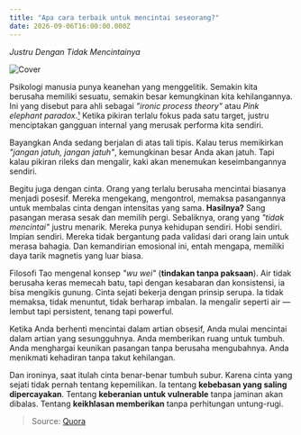 ```yaml
---
title: "Apa cara terbaik untuk mencintai seseorang?"
date: 2026-09-06T16:00:00.000Z
---
```


_Justru Dengan Tidak Mencintainya_

![Cover](https://qph.cf2.quoracdn.net/main-qimg-b2999af2683476f5d813d61f3e115d6e)

Psikologi manusia punya keanehan yang menggelitik. Semakin kita berusaha memiliki sesuatu, semakin besar kemungkinan kita kehilangannya.
Ini yang disebut para ahli sebagai *"ironic process theory"* atau *Pink elephant paradox*.[¹](https://id.quora.com/bookmarks#LtTlI)
Ketika pikiran terlalu fokus pada satu target, justru menciptakan gangguan internal yang merusak performa kita sendiri.

Bayangkan Anda sedang berjalan di atas tali tipis.
Kalau terus memikirkan *"jangan jatuh, jangan jatuh"*, kemungkinan besar Anda akan jatuh.
Tapi kalau pikiran rileks dan mengalir, kaki akan menemukan keseimbangannya sendiri.

Begitu juga dengan cinta.
Orang yang terlalu berusaha mencintai biasanya menjadi posesif. Mereka mengekang, mengontrol, memaksa pasangannya untuk membalas cinta dengan intensitas yang sama.
**Hasilnya?** Sang pasangan merasa sesak dan memilih pergi.
Sebaliknya, orang yang *"tidak mencintai"* justru menarik. Mereka punya kehidupan sendiri. Hobi sendiri. Impian sendiri.
Mereka tidak bergantung pada validasi dari orang lain untuk merasa bahagia.
Dan kemandirian emosional ini, entah mengapa, memiliki daya tarik magnetis yang luar biasa.

Filosofi Tao mengenal konsep *"wu wei"* (**tindakan tanpa paksaan**).
Air tidak berusaha keras memecah batu, tapi dengan kesabaran dan konsistensi, ia bisa mengikis gunung.
Cinta sejati bekerja dengan prinsip serupa.
Ia tidak memaksa, tidak menuntut, tidak berharap imbalan.
Ia mengalir seperti air — lembut tapi persistent, tenang tapi powerful.

Ketika Anda berhenti mencintai dalam artian obsesif, Anda mulai mencintai dalam artian yang sesungguhnya.
Anda memberikan ruang untuk tumbuh.
Anda menghargai keunikan pasangan tanpa berusaha mengubahnya.
Anda menikmati kehadiran tanpa takut kehilangan.

Dan ironinya, saat itulah cinta benar-benar tumbuh subur.
Karena cinta yang sejati tidak pernah tentang kepemilikan.
Ia tentang **kebebasan yang saling dipercayakan**.
Tentang **keberanian untuk vulnerable** tanpa jaminan akan dibalas.
Tentang **keikhlasan memberikan** tanpa perhitungan untung-rugi.

> Source: [Quora](https://qr.ae/pCTfer)
